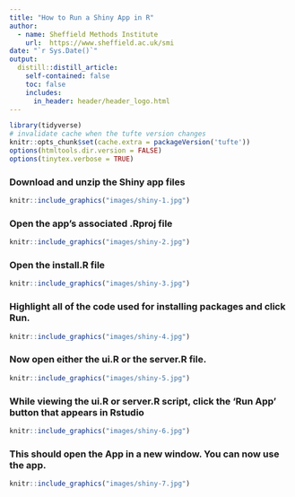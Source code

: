 ```yaml
---
title: "How to Run a Shiny App in R"
author:
  - name: Sheffield Methods Institute
    url:  https://www.sheffield.ac.uk/smi
date: "`r Sys.Date()`"
output: 
  distill::distill_article:
    self-contained: false
    toc: false
    includes:
      in_header: header/header_logo.html
---
```


```r
library(tidyverse)
# invalidate cache when the tufte version changes
knitr::opts_chunk$set(cache.extra = packageVersion('tufte'))
options(htmltools.dir.version = FALSE)
options(tinytex.verbose = TRUE)
```

### Download and unzip the Shiny app files

``` r

knitr::include_graphics("images/shiny-1.jpg")

```

### Open the app's associated .Rproj file

``` r

knitr::include_graphics("images/shiny-2.jpg")

```

### Open the install.R file

``` r

knitr::include_graphics("images/shiny-3.jpg")

```

### Highlight all of the code used for installing packages and click Run. 

``` r

knitr::include_graphics("images/shiny-4.jpg")

```

### Now open either the ui.R or the server.R file.

``` r

knitr::include_graphics("images/shiny-5.jpg")

```

### While viewing the ui.R or server.R script, click the 'Run App' button that appears in Rstudio

``` r

knitr::include_graphics("images/shiny-6.jpg")

```

### This should open the App in a new window. You can now use the app. 

``` r

knitr::include_graphics("images/shiny-7.jpg")

```
